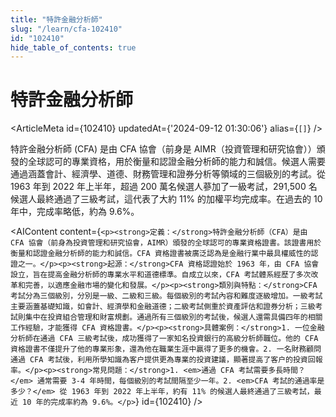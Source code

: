 ```yaml
---
title: "特許金融分析師"
slug: "/learn/cfa-102410"
id: "102410"
hide_table_of_contents: true
---
```



# 特許金融分析師

<ArticleMeta id={102410} updatedAt={'2024-09-12 01:30:06'} alias={`[]`} />
<div className='border-solid border-b border-t-0 my-4 border-[var(--ifm-color-gray-300)]' />

特許金融分析師 (CFA) 是由 CFA 協會（前身是 AIMR（投資管理和研究協會））頒發的全球認可的專業資格，用於衡量和認證金融分析師的能力和誠信。候選人需要通過涵蓋會計、經濟學、道德、財務管理和證券分析等領域的三個級別的考試。從 1963 年到 2022 年上半年，超過 200 萬名候選人蔘加了一級考試，291,500 名候選人最終通過了三級考試，這代表了大約 11% 的加權平均完成率。在過去的 10 年中，完成率略低，約為 9.6%。

<AIContent content={`<p><strong>定義：</strong>特許金融分析師（CFA）是由 CFA 協會（前身為投資管理和研究協會，AIMR）頒發的全球認可的專業資格證書。該證書用於衡量和認證金融分析師的能力和誠信。CFA 資格證書被廣泛認為是金融行業中最具權威性的認證之一。</p><p><strong>起源：</strong>CFA 資格認證始於 1963 年，由 CFA 協會設立，旨在提高金融分析師的專業水平和道德標準。自成立以來，CFA 考試體系經歷了多次改革和完善，以適應金融市場的變化和發展。</p><p><strong>類別與特點：</strong>CFA 考試分為三個級別，分別是一級、二級和三級。每個級別的考試內容和難度逐級增加。一級考試主要涵蓋基礎知識，如會計、經濟學和金融道德；二級考試側重於資產評估和證券分析；三級考試則集中在投資組合管理和財富規劃。通過所有三個級別的考試後，候選人還需具備四年的相關工作經驗，才能獲得 CFA 資格證書。</p><p><strong>具體案例：</strong>1. 一位金融分析師在通過 CFA 三級考試後，成功獲得了一家知名投資銀行的高級分析師職位。他的 CFA 資格證書不僅提升了他的專業形象，還為他在職業生涯中贏得了更多的機會。2. 一名財務顧問通過 CFA 考試後，利用所學知識為客户提供更為專業的投資建議，顯著提高了客户的投資回報率。</p><p><strong>常見問題：</strong>1. <em>通過 CFA 考試需要多長時間？</em> 通常需要 3-4 年時間，每個級別的考試間隔至少一年。2. <em>CFA 考試的通過率是多少？</em> 從 1963 年到 2022 年上半年，約有 11% 的候選人最終通過了三級考試，最近 10 年的完成率約為 9.6%。</p>`} id={102410} />
